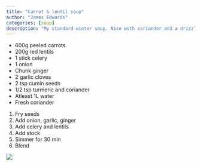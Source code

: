 ```yaml
---
title: "Carrot & lentil soup"
author: "James Edwards"
categories: [soup]
description: "My standard winter soup. Nice with coriander and a drizzle of oil"
---
```


* 600g peeled carrots
* 200g red lentils
* 1 stick celery
* 1 onion
* Chunk ginger
* 2 garlic cloves
* 2 tsp cumin seeds
* 1/2 tsp turmeric and coriander
* Atleast 1L water
* Fresh coriander

1. Fry seeds
1. Add onion, garlic, ginger
1. Add celery and lentils
1. Add stock
1. Simmer for 30 min
1. Blend

![](carrot-soup.jpg)